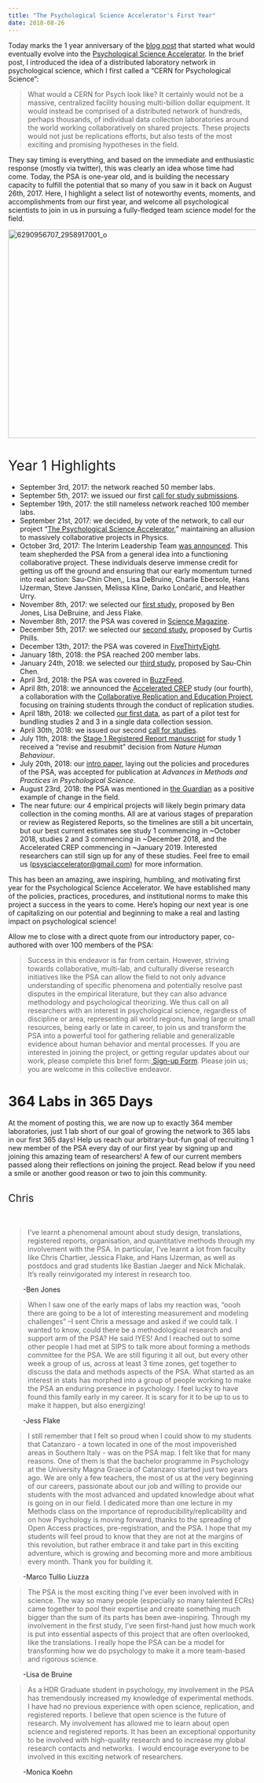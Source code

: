 ```yaml
---
title: "The Psychological Science Accelerator's First Year"
date: 2018-08-26
---
```


<span style="font-weight:400;">Today marks the 1 year anniversary of the </span><a href="https://christopherchartier.com/2017/08/26/building-a-cern-for-psychological-science/"><span style="font-weight:400;">blog post</span></a><span style="font-weight:400;"> that started what would eventually evolve into the </span><a href="https://psysciacc.org/"><span style="font-weight:400;">Psychological Science Accelerator</span></a><span style="font-weight:400;">. In the brief post, I introduced the idea of a distributed laboratory network in psychological science, which I first called a “CERN for Psychological Science”:</span>
<blockquote><span style="font-weight:400;">What would a CERN for Psych look like? It certainly would not be a massive, centralized facility housing multi-billion dollar equipment. It would instead be comprised of a distributed network of hundreds, perhaps thousands, of individual data collection laboratories around the world working collaboratively on shared projects. These projects would not just be replications efforts, but also tests of the most exciting and promising hypotheses in the field.</span></blockquote>
<span style="font-weight:400;">They say timing is everything, and based on the immediate and enthusiastic response (mostly via twitter), this was clearly an idea whose time had come. Today, the PSA is one-year old, and is building the necessary capacity to fulfill the potential that so many of you saw in it back on August 26th, 2017. Here, I highlight a select list of noteworthy events, moments, and accomplishments from our first year, and welcome all psychological scientists to join in us in pursuing a fully-fledged team science model for the field.</span>

<img class="alignnone  wp-image-305" src="https://psysciacc.org/wp-content/uploads/2018/08/6290956707_2958917001_o.jpg" alt="6290956707_2958917001_o" width="635" height="423" />
<h1><span style="font-weight:400;">Year 1 Highlights</span></h1>
<ul>
	<li><span style="font-weight:400;">September 3rd, 2017: the network reached 50 member labs.</span></li>
	<li><span style="font-weight:400;">September 5th, 2017: we issued our first </span><a href="https://christopherchartier.com/2017/09/05/update-building-a-cern-for-psychological-science/"><span style="font-weight:400;">call for study submissions</span></a><span style="font-weight:400;">.</span></li>
	<li><span style="font-weight:400;">September 19th, 2017: the still nameless network reached 100 member labs.</span></li>
	<li><span style="font-weight:400;">September 21st, 2017: we decided, by vote of the network, to call our project “</span><a href="https://christopherchartier.com/2017/09/21/the-psychological-science-accelerator-a-distributed-laboratory-network/"><span style="font-weight:400;">The Psychological Science Accelerator</span></a><span style="font-weight:400;">,” maintaining an allusion to massively collaborative projects in Physics.</span></li>
	<li><span style="font-weight:400;">October 3rd, 2017: The Interim Leadership Team </span><a href="https://christopherchartier.com/2017/10/03/the-psychological-science-accelerator-rapid-progress-more-help-needed/"><span style="font-weight:400;">was announced</span></a><span style="font-weight:400;">. This team shepherded the PSA from a general idea into a functioning collaborative project. These individuals deserve immense credit for getting us off the ground and ensuring that our early momentum turned into real action: Sau-Chin Chen,, Lisa DeBruine, Charlie Ebersole, Hans IJzerman, Steve Janssen, Melissa Kline, Darko Lončarić, and Heather Urry.</span></li>
	<li><span style="font-weight:400;">November 8th, 2017: we selected our </span><a href="https://psysciacc.org/2017/11/08/the-psychological-science-accelerators-first-study/"><span style="font-weight:400;">first study</span></a><span style="font-weight:400;">, proposed by Ben Jones, Lisa DeBruine, and Jess Flake.</span></li>
	<li><span style="font-weight:400;">November 8th, 2017: the PSA was covered in </span><a href="http://www.sciencemag.org/news/2017/11/new-accelerator-aims-bring-big-science-psychology"><span style="font-weight:400;">Science Magazine</span></a><span style="font-weight:400;">.</span></li>
	<li><span style="font-weight:400;">December 5th, 2017: we selected our </span><a href="https://psysciacc.org/2017/12/05/accepted-for-2018-gendered-social-category-representations/"><span style="font-weight:400;">second study</span></a><span style="font-weight:400;">, proposed by Curtis Phills.</span></li>
	<li><span style="font-weight:400;">December 13th, 2017: the PSA was covered in </span><a href="https://fivethirtyeight.com/features/can-teamwork-solve-one-of-psychologys-biggest-problems/"><span style="font-weight:400;">FiveThirtyEight</span></a><span style="font-weight:400;">.</span></li>
	<li><span style="font-weight:400;">January 18th, 2018: the PSA reached 200 member labs.</span></li>
	<li><span style="font-weight:400;">January 24th, 2018: we selected our </span><a href="https://psysciacc.org/2018/01/24/new-study-accepted-the-object-orientation-effect/"><span style="font-weight:400;">third study</span></a><span style="font-weight:400;">, proposed by Sau-Chin Chen.</span></li>
	<li><span style="font-weight:400;">April 3rd, 2018: the PSA was covered in </span><a href="https://www.buzzfeednews.com/article/stephaniemlee/psychology-science-accelerator-replication#.up37Yy0xj"><span style="font-weight:400;">BuzzFeed</span></a><span style="font-weight:400;">.</span></li>
	<li><span style="font-weight:400;">April 8th, 2018: we announced the </span><a href="https://psysciacc.org/2018/04/08/the-accelerated-crep/"><span style="font-weight:400;">Accelerated CREP</span></a><span style="font-weight:400;"> study (our fourth), a collaboration with the </span><a href="https://osf.io/wfc6u/"><span style="font-weight:400;">Collaborative Replication and Education Project</span></a><span style="font-weight:400;">, focusing on training students through the conduct of replication studies.</span></li>
	<li><span style="font-weight:400;">April 18th, 2018: we collected </span><a href="https://twitter.com/PsySciAcc/status/986669596030709767"><span style="font-weight:400;">our first data</span></a><span style="font-weight:400;">, as part of a pilot test for bundling studies 2 and 3 in a single data collection session.</span></li>
	<li><span style="font-weight:400;">April 30th, 2018: we issued our second </span><a href="https://psysciacc.org/2018/04/30/the-psychological-science-accelerator-call-for-study-submissions-deadline-june-20th/"><span style="font-weight:400;">call for studies</span></a><span style="font-weight:400;">.</span></li>
	<li><span style="font-weight:400;">July 11th, 2018: the </span><a href="https://psyarxiv.com/n26dy/"><span style="font-weight:400;">Stage 1 Registered Report manuscript</span></a><span style="font-weight:400;"> for study 1 received a “revise and resubmit” decision from </span><i><span style="font-weight:400;">Nature Human Behaviour</span></i><span style="font-weight:400;">.</span></li>
	<li><span style="font-weight:400;">July 20th, 2018: our </span><a href="https://psyarxiv.com/785qu/"><span style="font-weight:400;">intro paper</span></a><span style="font-weight:400;">, laying out the policies and procedures of the PSA, was accepted for publication at </span><i><span style="font-weight:400;">Advances in Methods and Practices in Psychological Science</span></i><span style="font-weight:400;">.</span></li>
	<li><span style="font-weight:400;">August 23rd, 2018: the PSA was mentioned in </span><a href="https://psych-sci-accelerator.slack.com/messages/C7D9CRWCC/convo/CATCU5EC8-1534396568.000100/"><span style="font-weight:400;">the Guardian</span></a><span style="font-weight:400;"> as a positive example of change in the field.</span></li>
	<li><span style="font-weight:400;">The near future: our 4 empirical projects will likely begin primary data collection in the coming months. All are at various stages of preparation or review as Registered Reports, so the timelines are still a bit uncertain, but our best current estimates see study 1 commencing in ~October 2018, studies 2 and 3 commencing in ~December 2018, and the Accelerated CREP commencing in ~January 2019. Interested researchers can still sign up for any of these studies. Feel free to email us (</span><a href="mailto:psysciaccelerator@gmail.com"><span style="font-weight:400;">psysciaccelerator@gmail.com</span></a><span style="font-weight:400;">) for more information.</span></li>
</ul>
<span style="font-weight:400;">This has been an amazing, awe inspiring, humbling, and motivating first year for the Psychological Science Accelerator. We have established many of the policies, practices, procedures, and institutional norms to make this project a success in the years to come. Here’s hoping our next year is one of capitalizing on our potential and beginning to make a real and lasting impact on psychological science! </span>

<span style="font-weight:400;">Allow me to close with a direct quote from our introductory paper, co-authored with over 100 members of the PSA:</span>
<blockquote><span style="font-weight:400;">Success in this endeavor is far from certain. However, striving towards collaborative, multi-lab, and culturally diverse research initiatives like the PSA can allow the field to not only advance understanding of specific phenomena and potentially resolve past disputes in the empirical literature, but they can also advance methodology and psychological theorizing. We thus call on all researchers with an interest in psychological science, regardless of discipline or area, representing all world regions, having large or small resources, being early or late in career, to join us and transform the PSA into a powerful tool for gathering reliable and generalizable evidence about human behavior and mental processes. If you are interested in joining the project, or getting regular updates about our work, please complete this brief form:</span><a href="https://docs.google.com/forms/d/e/1FAIpQLSc_x9UNOjUkaKFJZjOXdaQ9OsTUtUliwZFZRmoNSr9zh78Ldg/viewform?usp=sf_link"><span style="font-weight:400;"> Sign-up Form</span></a><span style="font-weight:400;">. Please join us; you are welcome in this collective endeavor.</span></blockquote>
<h1>364 Labs in 365 Days</h1>
<span style="font-weight:400;">At the moment of posting this, we are now up to exactly 364 member laboratories, just 1 lab short of our goal of growing the network to 365 labs in our first 365 days! Help us reach our arbitrary-but-fun goal of recruiting 1 new member of the PSA every day of our first year by signing up and joining this amazing team of researchers! A few of our current members passed along their reflections on joining the project. Read below if you need a smile or another good reason or two to join this community.</span>
<h2><span style="font-weight:400;">Chris</span></h2>
&nbsp;
<blockquote><span style="font-weight:400;">I’ve learnt a phenomenal amount about study design, translations, registered reports, organisation, and quantitative methods through my involvement with the PSA. In particular, I’ve learnt a lot from faculty like Chris Chartier, Jessica Flake, and Hans IJzerman, as well as postdocs and grad students like Bastian Jaeger and Nick Michalak. It’s really reinvigorated my interest in research too.</span></blockquote>
<p style="padding-left:30px;"><span style="font-weight:400;">-Ben Jones</span></p>

<blockquote><span style="font-weight:400;">When I saw one of the early maps of labs my reaction was, “oooh there are going to be a lot of interesting measurement and modeling challenges” –I sent Chris a message and asked if we could talk. I wanted to know, could there be a methodological research and support arm of the PSA? He said !YES! And I reached out to some other people I had met at SIPS to talk more about forming a methods committee for the PSA. We are still figuring it all out, but every other week a group of us, across at least 3 time zones, get together to discuss the data and methods aspects of the PSA. What started as an interest in stats has morphed into a group of people working to make the PSA an enduring presence in psychology. I feel lucky to have found this family early in my career. It is scary for it to be up to us to make it happen, but also energizing!</span></blockquote>
<p style="padding-left:30px;"><span style="font-weight:400;">-Jess Flake</span></p>

<blockquote><span style="font-weight:400;">I still remember that I felt so proud when I could show to my students that Catanzaro - a town located in one of the most impoverished areas in Southern Italy - was on the PSA map. I felt like that for many reasons. One of them is that the bachelor programme in Psychology at the University Magna Graecia of Catanzaro started just two years ago. We are only a few teachers, the most of us at the very beginning of our careers, passionate about our job and willing to provide our students with the most advanced and updated knowledge about what is going on in our field. I dedicated more than one lecture in my Methods class on the importance of reproducibility/replicability and on how Psychology is moving forward, thanks to the spreading of Open Access practices, pre-registration, and the PSA. I hope that my students will feel proud to know that they are not at the margins of this revolution, but rather embrace it and take part in this exciting adventure, which is growing and becoming more and more ambitious every month. Thank you for building it.</span></blockquote>
<p style="padding-left:30px;"><span style="font-weight:400;">-Marco Tullio Liuzza</span></p>

<blockquote><span style="font-weight:400;">The PSA is the most exciting thing I’ve ever been involved with in science. The way so many people (especially so many talented ECRs) came together to pool their expertise and create something much bigger than the sum of its parts has been awe-inspiring. Through my involvement in the first study, I’ve seen first-hand just how much work is put into essential aspects of this project that are often overlooked, like the translations. I really hope the PSA can be a model for transforming how we do psychology to make it a more team-based and rigorous science.</span></blockquote>
<p style="padding-left:30px;"><span style="font-weight:400;">-Lisa de Bruine</span></p>

<blockquote>As a HDR Graduate student in psychology, my involvement in the PSA has tremendously increased my knowledge of experimental methods. I have had no previous experience with open science, replication, and registered reports. I believe that open science is the future of research. My involvement has allowed me to learn about open science and registered reports. It has been an exceptional opportunity to be involved with high-quality research and to increase my global research contacts and networks.  I would encourage everyone to be involved in this exciting network of researchers.</blockquote>
<p style="padding-left:30px;">-Monica Koehn</p>
